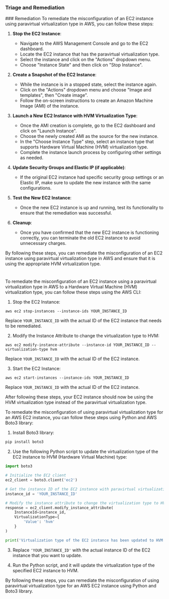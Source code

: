 
### Triage and Remediation
<Tabs>
<Tab title='Remediation'>
### Remediation

<AccordionGroup>
<Accordion title='Using Console' defaultOpen='true'>
To remediate the misconfiguration of an EC2 instance using paravirtual virtualization type in AWS, you can follow these steps:

1. **Stop the EC2 Instance**:
   - Navigate to the AWS Management Console and go to the EC2 dashboard.
   - Locate the EC2 instance that has the paravirtual virtualization type.
   - Select the instance and click on the "Actions" dropdown menu.
   - Choose "Instance State" and then click on "Stop Instance".

2. **Create a Snapshot of the EC2 Instance**:
   - While the instance is in a stopped state, select the instance again.
   - Click on the "Actions" dropdown menu and choose "Image and templates", then "Create image".
   - Follow the on-screen instructions to create an Amazon Machine Image (AMI) of the instance.

3. **Launch a New EC2 Instance with HVM Virtualization Type**:
   - Once the AMI creation is complete, go to the EC2 dashboard and click on "Launch Instance".
   - Choose the newly created AMI as the source for the new instance.
   - In the "Choose Instance Type" step, select an instance type that supports Hardware Virtual Machine (HVM) virtualization type.
   - Complete the instance launch process by configuring other settings as needed.

4. **Update Security Groups and Elastic IP (if applicable)**:
   - If the original EC2 instance had specific security group settings or an Elastic IP, make sure to update the new instance with the same configurations.

5. **Test the New EC2 Instance**:
   - Once the new EC2 instance is up and running, test its functionality to ensure that the remediation was successful.
   
6. **Cleanup**:
   - Once you have confirmed that the new EC2 instance is functioning correctly, you can terminate the old EC2 instance to avoid unnecessary charges.

By following these steps, you can remediate the misconfiguration of an EC2 instance using paravirtual virtualization type in AWS and ensure that it is using the appropriate HVM virtualization type.

#
</Accordion>

<Accordion title='Using CLI'>
To remediate the misconfiguration of an EC2 instance using a paravirtual virtualization type in AWS to a Hardware Virtual Machine (HVM) virtualization type, you can follow these steps using the AWS CLI:

1. Stop the EC2 Instance:
```
aws ec2 stop-instances --instance-ids YOUR_INSTANCE_ID
```
Replace `YOUR_INSTANCE_ID` with the actual ID of the EC2 instance that needs to be remediated.

2. Modify the Instance Attribute to change the virtualization type to HVM:
```
aws ec2 modify-instance-attribute --instance-id YOUR_INSTANCE_ID --virtualization-type hvm
```
Replace `YOUR_INSTANCE_ID` with the actual ID of the EC2 instance.

3. Start the EC2 Instance:
```
aws ec2 start-instances --instance-ids YOUR_INSTANCE_ID
```
Replace `YOUR_INSTANCE_ID` with the actual ID of the EC2 instance.

After following these steps, your EC2 instance should now be using the HVM virtualization type instead of the paravirtual virtualization type.
</Accordion>

<Accordion title='Using Python'>
To remediate the misconfiguration of using paravirtual virtualization type for an AWS EC2 instance, you can follow these steps using Python and AWS Boto3 library:

1. Install Boto3 library:
```bash
pip install boto3
```

2. Use the following Python script to update the virtualization type of the EC2 instance to HVM (Hardware Virtual Machine) type:
```python
import boto3

# Initialize the EC2 client
ec2_client = boto3.client('ec2')

# Get the instance ID of the EC2 instance with paravirtual virtualization type
instance_id = 'YOUR_INSTANCE_ID'

# Modify the instance attribute to change the virtualization type to HVM
response = ec2_client.modify_instance_attribute(
    InstanceId=instance_id,
    VirtualizationType={
        'Value': 'hvm'
    }
)

print('Virtualization type of the EC2 instance has been updated to HVM.')
```

3. Replace `'YOUR_INSTANCE_ID'` with the actual instance ID of the EC2 instance that you want to update.

4. Run the Python script, and it will update the virtualization type of the specified EC2 instance to HVM.

By following these steps, you can remediate the misconfiguration of using paravirtual virtualization type for an AWS EC2 instance using Python and Boto3 library.
</Accordion>

</AccordionGroup>
</Tab>
</Tabs>
